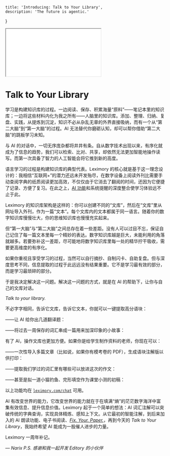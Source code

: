 
    title: 'Introducing: Talk to Your Library',
    description: 'The future is agentic.'
}

<iframe className='rounded-xl w-full aspect-video mb-12' src='//player.bilibili.com/player.html?isOutside=true&aid=114606102153816&bvid=BV1g873z5EPJ&cid=30261575913&p=1&muted=true' allowFullScreen></iframe>

# Talk to Your Library

学习是构建知识库的过程。一边阅读、保存、积累海量“原料”——笔记本里的知识库；一边将这些材料内化为我之所有——人脑里的知识库。添加、整理、归纳、复盘、实践，从提炼到沉淀，知识不必从杂乱无章的外界直接吸纳，而有一个从“第二大脑”到“第一大脑”的过程。AI 无法替代你磨砺认知，却可以帮你借助“第二大脑”的跳板学习未知。

与 AI 的对话中，一切无序庞杂都将井井有条。自从数字技术出现以来，有序化就成为了信息的趋势，我们可以检索、比对、共享，却依然无法更加智能地操作读写。而第一次具备了智力的人工智能会将它推到新的高度。

语言学习的过程是构建知识库的典型代表。Leximory 的核心就是基于这一理念设计的：我相信“互联网+”的潜力还远未开发殆尽，在数字设备上阅读外刊比需要手动查阅字典的纸质阅读更加高效，不仅仅由于它消去了翻阅的时间，还因为它便捷了记录、方便了复习。在此之上，[AI 功能](/about)和系统提醒的深度整合使学习体验远不止于此。

Leximory 的知识库架构是这样的：你可以创建不同的“文库”，然后在“文库”里从网址导入外刊，作为一篇“文本”。每个文库内的文本都属于同一语言。随着你的数字知识库慢慢壮大，你的思维知识库也慢慢充实起来。

但“第一大脑”与“第二大脑”之间总存在着一些差距。没有人可以过目不忘，保证自己记住了每一篇文本里每一个精妙的表达。数字知识库越是巨大，未能利用的角落就越多。若要弥补这一差距，尽可能地将数字知识库里每一处的精华拧干吸收，需要更高维度的有序化。

如果你重视且享受学习的过程，当然可以自行摘抄、自制闪卡、自助复盘。但与深度思考不同，信息提取的过程于此远远没有结果重要。它不是学习最有效的部分，而是学习最琐碎的部分。

于是我决定解决这一问题。解决这一问题的方式，就是在 AI 的帮助下，让你与自己的文库对话。

*Talk to your library.*

不必字字相同，告诉它文库，告诉它文本，你就可以一键提取高分语块：

<HighlightChunk />

——让 AI 给你出几道翻译题：

<TranslationDemo />

——将过去一周保存的词汇串成一篇用来加深印象的小故事：

<StoryDemo />

有了 AI，操作文库也更加方便。如果你是给学生制作资料的老师，你现在可以：

——一次性导入多篇文章（比如说，如果你有模考卷的 PDF），生成语块注解版以供打印：

<ImportDemo />

——提取我们学过的词汇里有哪些可以放进这次的作文：

<EssayDemo />

——甚至是拟一道小猫钓鱼、完形填空作为课堂小测的初稿：

<PaperDemo />

以上功能均在 [`leximory.com/chat`](/chat) 可用。

AI 有改变世界的能力，它改变世界的能力就在于在填满“熵”的茫茫数字海洋中富集有效信息、提升信息价值。Leximory 起于一个简单的想法：AI 词汇注解可以突破传统的字典查询，实现具体精炼、感知上下文。从它最初的智能注解，到后来加入的 AI 朗读功能、电子书阅读、[*Fix. Your. Paper.*](/fix)，再到今天的 *Talk to Your Library*，我始终希望 AI 能成为一股催人进步的力量。

Leximory 一周年补记。

<address class="text-right">
— Narix
<span className="text-sm not-italic">
P.S. 感谢和我一起开发 Editory 的<Link target="_blank" href="https://github.com/orgs/Jiuzhixinzhi/people">小伙伴</Link>
</span>
</address>
